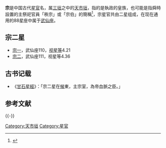 '''宗'''是中国古代[[星官|星官]]名，属[[三垣|三垣]]之中的[[天市垣|天市垣]]，指的是執政的皇族，也可能是指舜時設置的主祭祀官員「秩宗」或「宗伯」的簡稱<ref>{{Cite web |url=http://aeea.nmns.edu.tw/2006/0606/ap060625.html |title=宗人、宗正、帝座、候 |accessdate=2011-02-28 |archive-date=2011-05-22 |archive-url=https://web.archive.org/web/20110522121808/http://aeea.nmns.edu.tw/2006/0606/ap060625.html |dead-url=no }}</ref>，宗星官共由二星组成，在现在通用的88星座中属于[[武仙座|武仙座]]。

==宗二星==
* [[宗一|宗一]]，武仙座110，[[视星等|视星等]]4.21
* [[宗二|宗二]]，武仙座111，视星等4.36

==古书记载==
*《[[甘石星經|甘石星經]]》：「宗二星在[[候_(星官)|候]]東，主宗室，為帝血脈之臣。」

== 参考文献 ==
{{Reflist}}

{{-}}
{{三垣}}

[[Category:天市垣|Category:天市垣]]
[[Category:星官|Category:星官]]